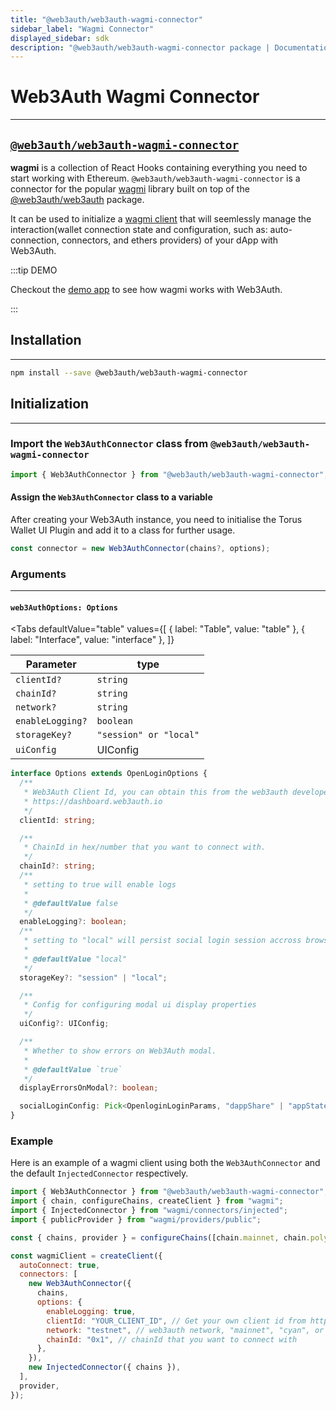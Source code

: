 ```yaml
---
title: "@web3auth/web3auth-wagmi-connector"
sidebar_label: "Wagmi Connector"
displayed_sidebar: sdk
description: "@web3auth/web3auth-wagmi-connector package | Documentation - Web3Auth"
---
```


# Web3Auth Wagmi Connector

---

## [`@web3auth/web3auth-wagmi-connector`](https://npmjs.com/package/@web3auth/web3auth-wagmi-connector)


**wagmi** is a collection of React Hooks containing everything you need to start working with Ethereum. `@web3auth/web3auth-wagmi-connector` is a
connector for the popular [wagmi](https://github.com/tmm/wagmi) library built on top of the [@web3auth/web3auth](https://github.com/web3auth/web3auth)
package.

It can be used to initialize a [wagmi client](https://wagmi.sh/docs/client) that will seemlessly manage the interaction(wallet connection state and
configuration, such as: auto-connection, connectors, and ethers providers) of your dApp with Web3Auth.

:::tip DEMO

Checkout the [demo app](https://github.com/Web3Auth/web3auth-wagmi-connector/tree/master/examples/demo) to see how wagmi works with Web3Auth.

:::

## Installation

---

```bash npm2yarn
npm install --save @web3auth/web3auth-wagmi-connector
```

## Initialization

---

### Import the `Web3AuthConnector` class from `@web3auth/web3auth-wagmi-connector`

```js
import { Web3AuthConnector } from "@web3auth/web3auth-wagmi-connector";
```

#### Assign the `Web3AuthConnector` class to a variable

After creating your Web3Auth instance, you need to initialise the Torus Wallet UI Plugin and add it to a class for further usage.

```javascript
const connector = new Web3AuthConnector(chains?, options);
```

### Arguments

---

#### `web3AuthOptions: Options`

<Tabs
  defaultValue="table"
  values={[
    { label: "Table", value: "table" },
    { label: "Interface", value: "interface" },
  ]}
>

<TabItem value="table">

| Parameter        | type                   |
| ---------------- | ---------------------- |
| `clientId?`      | `string`               |
| `chainId?`       | `string`               |
| `network?`       | `string`               |
| `enableLogging?` | `boolean`              |
| `storageKey?`    | `"session" or "local"` |
| `uiConfig`       | UIConfig               |

</TabItem>

<TabItem value="interface">

```ts
interface Options extends OpenLoginOptions {
  /**
   * Web3Auth Client Id, you can obtain this from the web3auth developer dashboard by visiting
   * https://dashboard.web3auth.io
   */
  clientId: string;

  /**
   * ChainId in hex/number that you want to connect with.
   */
  chainId?: string;
  /**
   * setting to true will enable logs
   *
   * @defaultValue false
   */
  enableLogging?: boolean;
  /**
   * setting to "local" will persist social login session accross browser tabs.
   *
   * @defaultValue "local"
   */
  storageKey?: "session" | "local";

  /**
   * Config for configuring modal ui display properties
   */
  uiConfig?: UIConfig;

  /**
   * Whether to show errors on Web3Auth modal.
   *
   * @defaultValue `true`
   */
  displayErrorsOnModal?: boolean;

  socialLoginConfig: Pick<OpenloginLoginParams, "dappShare" | "appState" | "mfaLevel" | "sessionTime">;
}
```

</TabItem>

</Tabs>

### Example

Here is an example of a wagmi client using both the `Web3AuthConnector` and the default `InjectedConnector` respectively.

```js
import { Web3AuthConnector } from "@web3auth/web3auth-wagmi-connector";
import { chain, configureChains, createClient } from "wagmi";
import { InjectedConnector } from "wagmi/connectors/injected";
import { publicProvider } from "wagmi/providers/public";

const { chains, provider } = configureChains([chain.mainnet, chain.polygon], [publicProvider()]);

const wagmiClient = createClient({
  autoConnect: true,
  connectors: [
    new Web3AuthConnector({
      chains,
      options: {
        enableLogging: true,
        clientId: "YOUR_CLIENT_ID", // Get your own client id from https://dashboard.web3auth.io
        network: "testnet", // web3auth network, "mainnet", "cyan", or "aqua"
        chainId: "0x1", // chainId that you want to connect with
      },
    }),
    new InjectedConnector({ chains }),
  ],
  provider,
});
```
